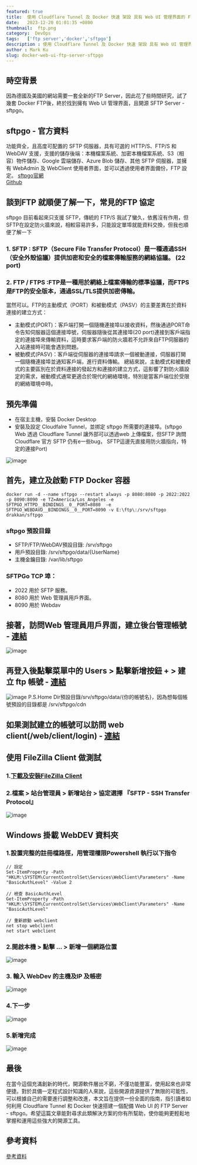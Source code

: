 ```yaml
---
featured: true
title:  使用 Cloudflare Tunnel 及 Docker 快速 架設 具有 Web UI 管理界面的 FTP Server - sftpgo
date:   2023-12-20 01:01:35 +0800
thumbnail:  ftp.png
category:  DevOps
tags:   ['ftp server','docker','sftpgo']
description : 使用 Cloudflare Tunnel 及 Docker 快速 架設 具有 Web UI 管理界面的 FTP Server - sftpgo
author : Mark Ku
slug: docker-web-ui-ftp-server-sftpgo
---
```


## 時空背景
因為德國及美國的網站需要一套全新的FTP Server，因此花了些時間研究，試了幾套 Docker FTP後，終於找到擁有 Web UI 管理界面，且開源 SFTP Server - sftpgo。

## sftpgo - 官方資料
功能齊全，且高度可配置的 SFTP 伺服器，具有可選的 HTTP/S、FTP/S 和 WebDAV 支援，支援的儲存後端：本機檔案系統、加密本機檔案系統、S3（相容）物件儲存、Google 雲端儲存、Azure Blob 儲存、其他 SFTP 伺服器，並擁有 WebAdmin 及 WebClient 使用者界面，並可以透過使用者界面備份，FTP 設定。
[sftpgo官網](https://sftpgo.com/)  
[Github](https://github.com/drakkan/sftpgo)

## 談到FTP 就順便了解一下，常見的FTP 協定
sftpgo 目前看起來只支援 SFTP，傳統的 FTP/S 我試了蠻久，依舊沒有作用，但SFTP在設定防火牆來說，相較容易許多，只能設定單埠就能資料交換，但我也順便了解一下
### 1. SFTP : SFTP（Secure File Transfer Protocol）是一種通過SSH（安全外殼協議）提供加密和安全的檔案傳輸服務的網絡協議。 (22 port) 
### 2. FTP / FTPS :FTP是一種用於網絡上檔案傳輸的標準協議，而FTPS是FTP的安全版本，通過SSL/TLS提供加密傳輸。
當然可以。FTP的主動模式（PORT）和被動模式（PASV）的主要差異在於資料連接的建立方式：
* 主動模式(PORT)：客戶端打開一個隨機連接埠以接收資料，然後通過PORT命令告知伺服器這個連接埠號，伺服器隨後從其連接埠(20 port)連接到客戶端指定的連接埠來傳輸資料，這時要求客戶端的防火牆若不允許來自FTP伺服器的入站連接時可能會遇到問題。
* 被動模式(PASV)：客戶端從伺服器的連接埠請求一個被動連接，伺服器打開一個隨機連接埠並通知客戶端，進行資料傳輸。
總結來說，主動模式和被動模式的主要區別在於資料連接的發起方和連接的建立方式，這影響了對防火牆設定的需求，被動模式通常更適合於現代的網絡環境，特別是當客戶端位於受限的網絡環境中時。

## 預先準備
* 在宿主主機，安裝 Docker Desktop
* 安裝及設定 Cloudfalre Tunnel，並挷定 sftpgo 所需要的連接埠。(sftpgo Web 透過 Cloudflare Tunnel 讓外部可以透過web 上傳檔案，但SFTP 詢問Cloudflare 官方 SFTP 仍有e一些bug， SFTP這邊先直接用防火牆指向，特定的連接Port)

![image](1.png)

## 首先，建立及啟動 FTP Docker 容器
```
docker run -d --name sftpgo --restart always -p 8080:8080 -p 2022:2022 -p 8090:8090 -e TZ=America/Los_Angeles -e SFTPGO_HTTPD__BINDINGS__0__PORT=8080  -e SFTPGO_WEBDAVD__BINDINGS__0__PORT=8090 -v E:\ftp\:/srv/sftpgo drakkan/sftpgo
```
### sftpgo 預設目錄
* SFTP/FTP/WebDAV預設目錄: /srv/sftpgo  
* 用戶預設目錄: /srv/sftpgo/data/{UserName}
* 主機金鑰目錄: /var/lib/sftpgo 

### SFTPGo TCP 埠：
* 2022 用於 SFTP 服務。  
* 8080 用於 Web 管理員用戶界面。  
* 8090 用於 Webdav

## 接著，訪問Web 管理員用戶界面，建立後台管理帳號 - [連結](http://localhost:8080/web/admin/setup)

![image](2.png)

## 再登入後點擊菜單中的 Users > 點擊新增按鈕 + > 建立 ftp 帳號 - [連結](http://localhost:8080/web/admin/login)
![image](3.png)
P.S.Home Dir預設目錄/srv/sftpgo/data/{你的帳號名}，因為想每個帳號預設的目錄都是 /srv/sftpgo/cdn 

## 如果測試建立的帳號可以訪問 web client(/web/client/login) - [連結](http://localhost:8080/web/client/login)

## 使用 FileZilla Client 做測試
### 1.[下載及安裝FileZilla Client](https://filezilla-project.org/)
### 2.檔案 > 站台管理員 > 新增站台 > 協定選擇 『SFTP - SSH Transfer Protocol』
![image](4.png)

## Windows 掛載 WebDEV 資料夾
### 1.設置完整的註冊檔路徑，用管理權限Powershell 執行以下指令
```
// 設定
Set-ItemProperty -Path "HKLM:\SYSTEM\CurrentControlSet\Services\WebClient\Parameters" -Name "BasicAuthLevel" -Value 2

// 檢查 BasicAuthLevel
Get-ItemProperty -Path "HKLM:\SYSTEM\CurrentControlSet\Services\WebClient\Parameters" -Name "BasicAuthLevel"

// 重新啟動 webclient
net stop webclient
net start webclient
```

### 2.開啟本機 > 點擊 ... > 新增一個網路位置
![image](5.png)
### 3. 輸入 WebDev 的主機及IP 及帳密
![image](6.png)

### 4.下一步
![image](7.png)

### 5.新增完成
![image](8.png)

## 最後
在當今這個充滿創新的時代，開源軟件層出不窮，不僅功能豐富，使用起來也非常便捷。對於具備一定程式設計知識的人來說，這些開源資源提供了無限的可能性，可以根據自己的需要進行調整和改進，本文旨在提供一份全面的指南，指引讀者如何利用 Cloudflare Tunnel 和 Docker 快速搭建一個配備 Web UI 的 FTP Server - sftpgo。希望這篇文章能對尋求此類解決方案的你有所幫助，使你能夠更輕鬆地掌握和運用這些強大的開源工具。

## 參考資料
[參考資料](https://blog.csdn.net/networken/article/details/133963932)  





